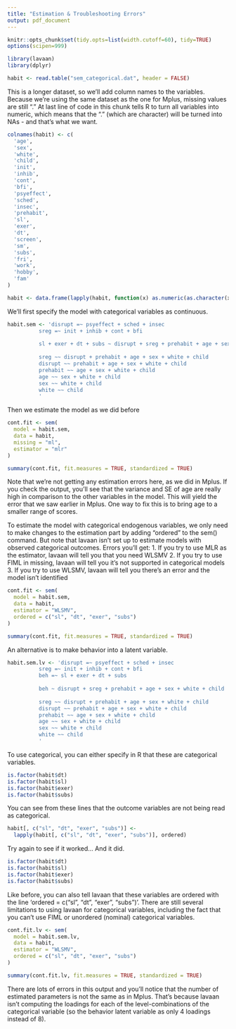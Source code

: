 ```yaml
---
title: "Estimation & Troubleshooting Errors"
output: pdf_document
---
```


```r

knitr::opts_chunk$set(tidy.opts=list(width.cutoff=60), tidy=TRUE)
options(scipen=999)

```

```r
library(lavaan)
library(dplyr)
```

```r
habit <- read.table("sem_categorical.dat", header = FALSE)
```
This is a longer dataset, so we'll add column names to the variables. Because we're using the same dataset as the one for Mplus, missing values are still "." At last line of code in this chunk tells R to turn all variables into numeric, which means that the "." (which are character) will be turned into NAs - and that's what we want.

```r

colnames(habit) <- c(
  'age',
  'sex',
  'white',
  'child',
  'init',
  'inhib',
  'cont', 
  'bfi', 
  'psyeffect',
  'sched',
  'insec',
  'prehabit',
  'sl',
  'exer',
  'dt', 
  'screen', 
  'sm',
  'subs',
  'fri',
  'work', 
  'hobby', 
  'fam'
)

habit <- data.frame(lapply(habit, function(x) as.numeric(as.character(x))))
```

We'll first specify the model with categorical variables as continuous.

```r

habit.sem <- 'disrupt =~ psyeffect + sched + insec
          sreg =~ init + inhib + cont + bfi
          
          sl + exer + dt + subs ~ disrupt + sreg + prehabit + age + sex + white + child
          
          sreg ~~ disrupt + prehabit + age + sex + white + child
          disrupt ~~ prehabit + age + sex + white + child
          prehabit ~~ age + sex + white + child
          age ~~ sex + white + child
          sex ~~ white + child
          white ~~ child
          '
```

Then we estimate the model as we did before

```r

cont.fit <- sem(
  model = habit.sem,
  data = habit,
  missing = "ml",
  estimator = "mlr"
)

summary(cont.fit, fit.measures = TRUE, standardized = TRUE)
```

Note that we're not getting any estimation errors here, as we did in Mplus. If you check the output, you'll see that the variance and SE of age are really high in comparison to the other variables in the model. This will yield the error that we saw earlier in Mplus. One way to fix this is to bring age to a smaller range of scores.

To estimate the model with categorical endogenous variables, we only need to make changes to the estimation part by adding "ordered" to the sem() command. But note that lavaan isn't set up to estimate models with observed categorical outcomes. 
Errors you'll get: 
1. If you try to use MLR as the estimator, lavaan will tell you that you need WLSMV
2. If you try to use FIML in missing, lavaan will tell you it's not supported in categorical models
3. If you try to use WLSMV, lavaan will tell you there's an error and the model isn't identified

```r

cont.fit <- sem(
  model = habit.sem,
  data = habit,
  estimator = "WLSMV",
  ordered = c("sl", "dt", "exer", "subs")
)

summary(cont.fit, fit.measures = TRUE, standardized = TRUE)
```

An alternative is to make behavior into a latent variable. 

```r

habit.sem.lv <- 'disrupt =~ psyeffect + sched + insec
          sreg =~ init + inhib + cont + bfi
          beh =~ sl + exer + dt + subs
          
          beh ~ disrupt + sreg + prehabit + age + sex + white + child
          
          sreg ~~ disrupt + prehabit + age + sex + white + child
          disrupt ~~ prehabit + age + sex + white + child
          prehabit ~~ age + sex + white + child
          age ~~ sex + white + child
          sex ~~ white + child
          white ~~ child
          '
```

To use categorical, you can either specify in R that these are categorical variables.

```r
is.factor(habit$dt)
is.factor(habit$sl)
is.factor(habit$exer)
is.factor(habit$subs)
```
You can see from these lines that the outcome variables are not being read as categorical. 

```r
habit[, c("sl", "dt", "exer", "subs")] <-
  lapply(habit[, c("sl", "dt", "exer", "subs")], ordered)
```

Try again to see if it worked... And it did.

```r
is.factor(habit$dt)
is.factor(habit$sl)
is.factor(habit$exer)
is.factor(habit$subs)
```

Like before, you can also tell lavaan that these variables are ordered with the line 'ordered = c("sl", "dt", "exer", "subs")'.
There are still several limitations to using lavaan for categorical variables, including the fact that you can't use FIML or unordered (nominal) categorical variables. 

```r

cont.fit.lv <- sem(
  model = habit.sem.lv,
  data = habit,
  estimator = "WLSMV",
  ordered = c("sl", "dt", "exer", "subs")
)

summary(cont.fit.lv, fit.measures = TRUE, standardized = TRUE)
```

There are lots of errors in this output and you'll notice that the number of estimated parameters is not the same as in Mplus. That's because lavaan isn't computing the loadings for each of the level-combinations of the categorical variable (so the behavior latent variable as only 4 loadings instead of 8). 